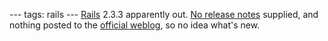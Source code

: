 ---
tags: rails
---
[[Rails]] 2.3.3 apparently out. [http://rubyforge.org/frs/shownotes.php?release_id=36991 No release notes] supplied, and nothing posted to the [http://weblog.rubyonrails.org/ official weblog], so no idea what's new.
